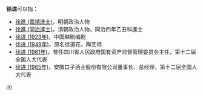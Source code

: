 '''徐进'''可以指：
* [[徐進_(嘉靖進士)|徐進 (嘉靖進士)]]，明朝政治人物
* [[徐進_(同治進士)|徐進 (同治進士)]]，清朝政治人物，同治四年乙丑科進士
* [[徐进_(1923年)|徐进 (1923年)]]，中国越剧编剧
* [[徐进_(1949年)|徐进 (1949年)]]，原名徐道花，陶艺师
* [[徐进_(1961年)|徐进 (1961年)]]，曾任四川省人民政府国有资产监督管理委员会主任，第十二届全国人大代表
* [[徐进_(1965年)|徐进 (1965年)]]，安徽口子酒业股份有限公司董事长、总经理，第十二届全国人大代表

{{disambig}}

[[Category:二字徐姓人名消歧义|jin]]